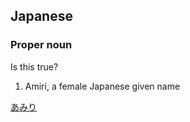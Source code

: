 {{rfv}}
==Japanese==
{{ja-kanjitab|吾|実|利}}

===Proper noun===
{{ja-pos|proper|あみり}} Is this true?

# Amiri, a female Japanese given name

[[Category:Japanese female given names|あみり]]